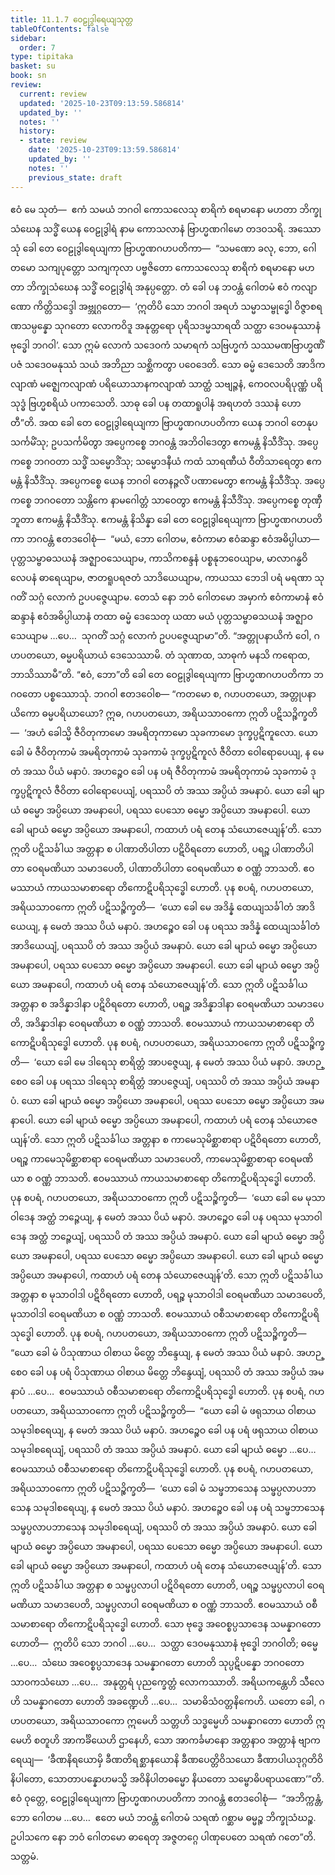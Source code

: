 ```yaml
---
title: 11.1.7 ဝေဠုဒွါရေယျသုတ္တ
tableOfContents: false
sidebar:
  order: 7
type: tipitaka
basket: su
book: sn
review:
  current: review
  updated: '2025-10-23T09:13:59.586814'
  updated_by: ''
  notes: ''
  history:
  - state: review
    date: '2025-10-23T09:13:59.586814'
    updated_by: ''
    notes: ''
    previous_state: draft
---
```



<ReviewStatus review={frontmatter.review} showDetails={true} />

<HypothesisAnnotation frontmatter={frontmatter} />

<DynamicBreadcrumb />

<Division number="1003" book="sn" e="ch" v="18" p="430">

<Paragraph number="1831" book="sn">
ဧဝံ မေ သုတံ—  ဧကံ သမယံ ဘဂဝါ ကောသလေသု စာရိကံ စရမာနော မဟတာ ဘိက္ခုသံဃေန သဒ္ဓိံ ယေန ဝေဠုဒွါရံ နာမ ကောသလာနံ ဗြာဟ္မဏဂါမော တဒဝသရိ. အဿောသုံ ခေါ တေ ဝေဠုဒွါရေယျကာ ဗြာဟ္မဏဂဟပတိကာ—  “သမဏော ခလု, ဘော, ဂေါတမော သကျပုတ္တော သကျကုလာ ပဗ္ဗဇိတော ကောသလေသု စာရိကံ စရမာနော မဟတာ ဘိက္ခုသံဃေန သဒ္ဓိံ ဝေဠုဒွါရံ အနုပ္ပတ္တော. တံ ခေါ ပန ဘဝန္တံ ဂေါတမံ ဧဝံ ကလျာဏော ကိတ္တိသဒ္ဒေါ အဗ္ဘုဂ္ဂတော—  ‘ဣတိပိ သော ဘဂဝါ အရဟံ သမ္မာသမ္ဗုဒ္ဓေါ ဝိဇ္ဇာစရဏသမ္ပန္နော သုဂတော လောကဝိဒူ အနုတ္တရော ပုရိသဒမ္မသာရထိ သတ္ထာ ဒေဝမနုဿာနံ ဗုဒ္ဓေါ ဘဂဝါ’. သော ဣမံ လောကံ သဒေဝကံ သမာရကံ သဗြဟ္မကံ သဿမဏဗြာဟ္မဏိံ ပဇံ သဒေဝမနုဿံ သယံ အဘိညာ သစ္ဆိကတွာ ပဝေဒေတိ. သော ဓမ္မံ ဒေသေတိ အာဒိကလျာဏံ မဇ္ဈေကလျာဏံ ပရိယောသာနကလျာဏံ သာတ္ထံ သဗျဉ္ဇနံ, ကေဝလပရိပုဏ္ဏံ ပရိသုဒ္ဓံ ဗြဟ္မစရိယံ ပကာသေတိ. သာဓု ခေါ ပန တထာရူပါနံ အရဟတံ ဒဿနံ ဟောတီ”တိ.
</Paragraph>

<Paragraph number="1832" book="sn">
အထ ခေါ တေ ဝေဠုဒွါရေယျကာ ဗြာဟ္မဏဂဟပတိကာ ယေန ဘဂဝါ တေနုပသင်္ကမိံသု; ဥပသင်္ကမိတွာ အပ္ပေကစ္စေ ဘဂဝန္တံ အဘိဝါဒေတွာ ဧကမန္တံ နိသီဒိံသု. အပ္ပေကစ္စေ ဘဂဝတာ သဒ္ဓိံ သမ္မောဒိံသု; သမ္မောဒနီယံ ကထံ သာရဏီယံ ဝီတိသာရေတွာ ဧကမန္တံ နိသီဒိံသု. အပ္ပေကစ္စေ ယေန ဘဂဝါ တေနဉ္ဇလိံ ပဏာမေတွာ ဧကမန္တံ နိသီဒိံသု. အပ္ပေကစ္စေ ဘဂဝတော သန္တိကေ နာမဂေါတ္တံ သာဝေတွာ ဧကမန္တံ နိသီဒိံသု. အပ္ပေကစ္စေ တုဏှီဘူတာ ဧကမန္တံ နိသီဒိံသု. ဧကမန္တံ နိသိန္နာ ခေါ တေ ဝေဠုဒွါရေယျကာ ဗြာဟ္မဏဂဟပတိကာ ဘဂဝန္တံ ဧတဒဝေါစုံ—  “မယံ, ဘော ဂေါတမ, ဧဝံကာမာ ဧဝံဆန္ဒာ ဧဝံအဓိပ္ပါယာ—  ပုတ္တသမ္ဗာဓသယနံ အဇ္ဈာဝသေယျာမ, ကာသိကစန္ဒနံ ပစ္စနုဘဝေယျာမ, မာလာဂန္ဓဝိလေပနံ ဓာရေယျာမ, ဇာတရူပရဇတံ သာဒိယေယျာမ, ကာယဿ ဘေဒါ ပရံ မရဏာ သုဂတိံ သဂ္ဂံ လောကံ ဥပပဇ္ဇေယျာမ. တေသံ နော ဘဝံ ဂေါတမော အမှာကံ ဧဝံကာမာနံ ဧဝံဆန္ဒာနံ ဧဝံအဓိပ္ပါယာနံ တထာ ဓမ္မံ ဒေသေတု ယထာ မယံ ပုတ္တသမ္ဗာဓသယနံ အဇ္ဈာဝသေယျာမ …ပေ…  သုဂတိံ သဂ္ဂံ လောကံ ဥပပဇ္ဇေယျာမာ”တိ.
</Paragraph>

<Paragraph number="1833" book="sn">
“အတ္တုပနာယိကံ ဝေါ, ဂဟပတယော, ဓမ္မပရိယာယံ ဒေသေဿာမိ. တံ သုဏာထ, သာဓုကံ မနသိ ကရောထ, ဘာသိဿာမီ”တိ. “ဧဝံ, ဘော”တိ ခေါ တေ ဝေဠုဒွါရေယျကာ ဗြာဟ္မဏဂဟပတိကာ ဘဂဝတော ပစ္စဿောသုံ. ဘဂဝါ ဧတဒဝေါစ—
</Paragraph>

<Paragraph number="1834" book="sn">
“ကတမော စ, ဂဟပတယော, အတ္တုပနာယိကော ဓမ္မပရိယာယော? ဣဓ, ဂဟပတယော, အရိယသာဝကော ဣတိ ပဋိသဉ္စိက္ခတိ—  ‘အဟံ ခေါသ္မိ ဇီဝိတုကာမော အမရိတုကာမော သုခကာမော ဒုက္ခပ္ပဋိကူလော. ယော ခေါ မံ ဇီဝိတုကာမံ အမရိတုကာမံ သုခကာမံ ဒုက္ခပ္ပဋိကူလံ ဇီဝိတာ ဝေါရောပေယျ, န မေတံ အဿ ပိယံ မနာပံ. အဟဉ္စေဝ ခေါ ပန ပရံ ဇီဝိတုကာမံ အမရိတုကာမံ သုခကာမံ ဒုက္ခပ္ပဋိကူလံ ဇီဝိတာ ဝေါရောပေယျံ, ပရဿပိ တံ အဿ အပ္ပိယံ အမနာပံ. ယော ခေါ မျာယံ ဓမ္မော အပ္ပိယော အမနာပေါ, ပရဿ ပေသော ဓမ္မော အပ္ပိယော အမနာပေါ. ယော ခေါ မျာယံ ဓမ္မော အပ္ပိယော အမနာပေါ, ကထာဟံ ပရံ တေန သံယောဇေယျန်’တိ. သော ဣတိ ပဋိသင်္ခါယ အတ္တနာ စ ပါဏာတိပါတာ ပဋိဝိရတော ဟောတိ, ပရဉ္စ ပါဏာတိပါတာ ဝေရမဏိယာ သမာဒပေတိ, ပါဏာတိပါတာ ဝေရမဏိယာ စ ဝဏ္ဏံ ဘာသတိ. ဧဝမဿာယံ ကာယသမာစာရော တိကောဋိပရိသုဒ္ဓေါ ဟောတိ.
</Paragraph>

<Paragraph number="1835" book="sn">
ပုန စပရံ, ဂဟပတယော, အရိယသာဝကော ဣတိ ပဋိသဉ္စိက္ခတိ—  ‘ယော ခေါ မေ အဒိန္နံ ထေယျသင်္ခါတံ အာဒိယေယျ, န မေတံ အဿ ပိယံ မနာပံ. အဟဉ္စေဝ ခေါ ပန ပရဿ အဒိန္နံ ထေယျသင်္ခါတံ အာဒိယေယျံ, ပရဿပိ တံ အဿ အပ္ပိယံ အမနာပံ. ယော ခေါ မျာယံ ဓမ္မော အပ္ပိယော အမနာပေါ, ပရဿ ပေသော ဓမ္မော အပ္ပိယော အမနာပေါ. ယော ခေါ မျာယံ ဓမ္မော အပ္ပိယော အမနာပေါ, ကထာဟံ ပရံ တေန သံယောဇေယျန်’တိ. သော ဣတိ ပဋိသင်္ခါယ အတ္တနာ စ အဒိန္နာဒါနာ ပဋိဝိရတော ဟောတိ, ပရဉ္စ အဒိန္နာဒါနာ ဝေရမဏိယာ သမာဒပေတိ, အဒိန္နာဒါနာ ဝေရမဏိယာ စ ဝဏ္ဏံ ဘာသတိ. ဧဝမဿာယံ ကာယသမာစာရော တိကောဋိပရိသုဒ္ဓေါ ဟောတိ.
</Paragraph>

<Paragraph number="1836" book="sn">
ပုန စပရံ, ဂဟပတယော, အရိယသာဝကော ဣတိ ပဋိသဉ္စိက္ခတိ—  ‘ယော ခေါ မေ ဒါရေသု စာရိတ္တံ အာပဇ္ဇေယျ, န မေတံ အဿ ပိယံ မနာပံ. အဟဉ္စေဝ ခေါ ပန ပရဿ ဒါရေသု စာရိတ္တံ အာပဇ္ဇေယျံ, ပရဿပိ တံ အဿ အပ္ပိယံ အမနာပံ. ယော ခေါ မျာယံ ဓမ္မော အပ္ပိယော အမနာပေါ, ပရဿ ပေသော ဓမ္မော အပ္ပိယော အမနာပေါ. ယော ခေါ မျာယံ ဓမ္မော အပ္ပိယော အမနာပေါ, ကထာဟံ ပရံ တေန သံယောဇေယျန်’တိ. သော ဣတိ ပဋိသင်္ခါယ အတ္တနာ စ ကာမေသုမိစ္ဆာစာရာ ပဋိဝိရတော ဟောတိ, ပရဉ္စ ကာမေသုမိစ္ဆာစာရာ ဝေရမဏိယာ သမာဒပေတိ, ကာမေသုမိစ္ဆာစာရာ ဝေရမဏိယာ စ ဝဏ္ဏံ ဘာသတိ. ဧဝမဿာယံ ကာယသမာစာရော တိကောဋိပရိသုဒ္ဓေါ ဟောတိ.
</Paragraph>

<Paragraph number="1837" book="sn">
ပုန စပရံ, ဂဟပတယော, အရိယသာဝကော ဣတိ ပဋိသဉ္စိက္ခတိ—  ‘ယော ခေါ မေ မုသာဝါဒေန အတ္ထံ ဘဉ္ဇေယျ, န မေတံ အဿ ပိယံ မနာပံ. အဟဉ္စေဝ ခေါ ပန ပရဿ မုသာဝါဒေန အတ္ထံ ဘဉ္ဇေယျံ, ပရဿပိ တံ အဿ အပ္ပိယံ အမနာပံ. ယော ခေါ မျာယံ ဓမ္မော အပ္ပိယော အမနာပေါ, ပရဿ ပေသော ဓမ္မော အပ္ပိယော အမနာပေါ. ယော ခေါ မျာယံ ဓမ္မော အပ္ပိယော အမနာပေါ, ကထာဟံ ပရံ တေန သံယောဇေယျန်’တိ. သော ဣတိ ပဋိသင်္ခါယ အတ္တနာ စ မုသာဝါဒါ ပဋိဝိရတော ဟောတိ, ပရဉ္စ မုသာဝါဒါ ဝေရမဏိယာ သမာဒပေတိ, မုသာဝါဒါ ဝေရမဏိယာ စ ဝဏ္ဏံ ဘာသတိ. ဧဝမဿာယံ ဝစီသမာစာရော တိကောဋိပရိသုဒ္ဓေါ ဟောတိ.
</Paragraph>

<Paragraph number="1838" book="sn">
ပုန စပရံ, ဂဟပတယော, အရိယသာဝကော ဣတိ ပဋိသဉ္စိက္ခတိ—  “ယော ခေါ မံ ပိသုဏာယ ဝါစာယ မိတ္တေ ဘိန္ဒေယျ, န မေတံ အဿ ပိယံ မနာပံ. အဟဉ္စေဝ ခေါ ပန ပရံ ပိသုဏာယ ဝါစာယ မိတ္တေ ဘိန္ဒေယျံ, ပရဿပိ တံ အဿ အပ္ပိယံ အမနာပံ …ပေ…  ဧဝမဿာယံ ဝစီသမာစာရော တိကောဋိပရိသုဒ္ဓေါ ဟောတိ.
</Paragraph>

<Paragraph number="1839" book="sn">
ပုန စပရံ, ဂဟပတယော, အရိယသာဝကော ဣတိ ပဋိသဉ္စိက္ခတိ—  “ယော ခေါ မံ ဖရုသာယ ဝါစာယ သမုဒါစရေယျ, န မေတံ အဿ ပိယံ မနာပံ. အဟဉ္စေဝ ခေါ ပန ပရံ ဖရုသာယ ဝါစာယ သမုဒါစရေယျံ, ပရဿပိ တံ အဿ အပ္ပိယံ အမနာပံ. ယော ခေါ မျာယံ ဓမ္မော …ပေ…  ဧဝမဿာယံ ဝစီသမာစာရော တိကောဋိပရိသုဒ္ဓေါ ဟောတိ.
</Paragraph>

<Paragraph number="1840" book="sn">
ပုန စပရံ, ဂဟပတယော, အရိယသာဝကော ဣတိ ပဋိသဉ္စိက္ခတိ—  ‘ယော ခေါ မံ သမ္ဖဘာသေန သမ္ဖပ္ပလာပဘာသေန သမုဒါစရေယျ, န မေတံ အဿ ပိယံ မနာပံ. အဟဉ္စေဝ ခေါ ပန ပရံ သမ္ဖဘာသေန သမ္ဖပ္ပလာပဘာသေန သမုဒါစရေယျံ, ပရဿပိ တံ အဿ အပ္ပိယံ အမနာပံ. ယော ခေါ မျာယံ ဓမ္မော အပ္ပိယော အမနာပေါ, ပရဿ ပေသော ဓမ္မော အပ္ပိယော အမနာပေါ. ယော ခေါ မျာယံ ဓမ္မော အပ္ပိယော အမနာပေါ, ကထာဟံ ပရံ တေန သံယောဇေယျန်’တိ. သော ဣတိ ပဋိသင်္ခါယ အတ္တနာ စ သမ္ဖပ္ပလာပါ ပဋိဝိရတော ဟောတိ, ပရဉ္စ သမ္ဖပ္ပလာပါ ဝေရမဏိယာ သမာဒပေတိ, သမ္ဖပ္ပလာပါ ဝေရမဏိယာ စ ဝဏ္ဏံ ဘာသတိ. ဧဝမဿာယံ ဝစီသမာစာရော တိကောဋိပရိသုဒ္ဓေါ ဟောတိ.
</Paragraph>

<Paragraph number="1841" book="sn">
သော ဗုဒ္ဓေ အဝေစ္စပ္ပသာဒေန သမန္နာဂတော ဟောတိ—  ဣတိပိ သော ဘဂဝါ …ပေ…  သတ္ထာ ဒေဝမနုဿာနံ ဗုဒ္ဓေါ ဘဂဝါတိ; ဓမ္မေ …ပေ…  သံဃေ အဝေစ္စပ္ပသာဒေန သမန္နာဂတော ဟောတိ သုပ္ပဋိပန္နော ဘဂဝတော သာဝကသံဃော …ပေ…  အနုတ္တရံ ပုညက္ခေတ္တံ လောကဿာတိ. အရိယကန္တေဟိ သီလေဟိ သမန္နာဂတော ဟောတိ အခဏ္ဍေဟိ …ပေ…  သမာဓိသံဝတ္တနိကေဟိ. ယတော ခေါ, ဂဟပတယော, အရိယသာဝကော ဣမေဟိ သတ္တဟိ သဒ္ဓမ္မေဟိ သမန္နာဂတော ဟောတိ ဣမေဟိ စတူဟိ အာကင်္ခိယေဟိ ဌာနေဟိ, သော အာကင်္ခမာနော အတ္တနာဝ အတ္တာနံ ဗျာကရေယျ—  ‘ခီဏနိရယောမှိ ခီဏတိရစ္ဆာနယောနိ ခီဏပေတ္တိဝိသယော ခီဏာပါယဒုဂ္ဂတိဝိနိပါတော, သောတာပန္နောဟမသ္မိ အဝိနိပါတဓမ္မော နိယတော သမ္ဗောဓိပရာယဏော’”တိ.
</Paragraph>

<Paragraph number="1842" book="sn">
ဧဝံ ဝုတ္တေ, ဝေဠုဒွါရေယျကာ ဗြာဟ္မဏဂဟပတိကာ ဘဂဝန္တံ ဧတဒဝေါစုံ—  “အဘိက္ကန္တံ, ဘော ဂေါတမ …ပေ…  ဧတေ မယံ ဘဝန္တံ ဂေါတမံ သရဏံ ဂစ္ဆာမ ဓမ္မဉ္စ ဘိက္ခုသံဃဉ္စ. ဥပါသကေ နော ဘဝံ ဂေါတမော ဓာရေတု အဇ္ဇတဂ္ဂေ ပါဏုပေတေ သရဏံ ဂတေ”တိ.

</Paragraph>
</Division>

<Paragraph number="1843" type="center" book="sn">
သတ္တမံ.
</Paragraph>